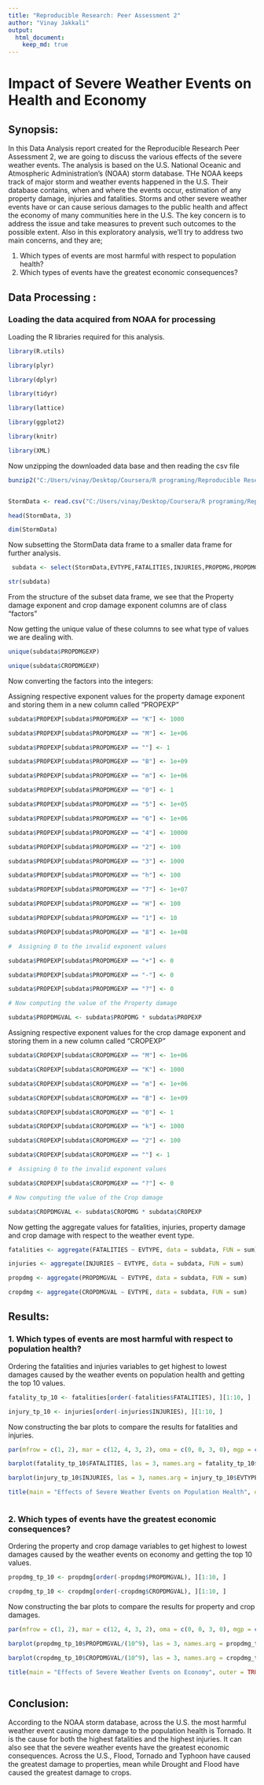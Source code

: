 ```yaml
---
title: "Reproducible Research: Peer Assessment 2"
author: "Vinay Jakkali"
output: 
  html_document: 
    keep_md: true
---
```

# Impact of Severe Weather Events on Health and Economy  
  
## Synopsis:  

In this Data Analysis report created for the Reproducible Research Peer Assessment 2, we are going to discuss the
various effects of the severe weather events. The analysis is based on the U.S. National Oceanic and Atmospheric
Administration's (NOAA) storm database. THe NOAA keeps track of major storm and weather events happened in the 
U.S. Their database contains, when and where the events occur, estimation of any property damage, injuries and 
fatalities. Storms and other severe weather events have or can cause serious damages to the public health and 
affect the economy of many communities here in the U.S. The key concern is to address the issue and take measures
to prevent such outcomes to the possible extent. Also in this exploratory analysis, we'll try to address two main
concerns, and they are; 

1. Which types of events are most harmful with respect to population health?
2. Which types of events have the greatest economic consequences?

## Data Processing :  

### Loading the data acquired from NOAA for processing  

Loading the R libraries required for this analysis.

```r

library(R.utils)

library(plyr)

library(dplyr)

library(tidyr)

library(lattice)

library(ggplot2)

library(knitr)

library(XML)
```


Now unzipping the downloaded data base and then reading the csv file

```r

bunzip2("C:/Users/vinay/Desktop/Coursera/R programing/Reproducible Research/repdata_data_StormData.csv.bz2", "C:/Users/vinay/Desktop/Coursera/R programing/Reproducible Research/StormData.csv", remove = FALSE)


StormData <- read.csv("C:/Users/vinay/Desktop/Coursera/R programing/Reproducible Research/StormData.csv")

head(StormData, 3)

dim(StormData)

```


Now subsetting the StormData data frame to a smaller data frame for further analysis.

```r

 subdata <- select(StormData,EVTYPE,FATALITIES,INJURIES,PROPDMG,PROPDMGEXP,CROPDMG,CROPDMGEXP)

str(subdata)


```

From the structure of the subset data frame, we see that the Property damage exponent and crop damage
exponent columns are of class "factors"  

Now getting the unique value of these columns to see what type of values we are dealing with.

```r

unique(subdata$PROPDMGEXP)

unique(subdata$CROPDMGEXP)

```


Now converting the factors into the integers:  

Assigning respective exponent values for the property damage exponent and storing them in a new column called "PROPEXP"

```r

subdata$PROPEXP[subdata$PROPDMGEXP == "K"] <- 1000

subdata$PROPEXP[subdata$PROPDMGEXP == "M"] <- 1e+06

subdata$PROPEXP[subdata$PROPDMGEXP == ""] <- 1

subdata$PROPEXP[subdata$PROPDMGEXP == "B"] <- 1e+09

subdata$PROPEXP[subdata$PROPDMGEXP == "m"] <- 1e+06

subdata$PROPEXP[subdata$PROPDMGEXP == "0"] <- 1

subdata$PROPEXP[subdata$PROPDMGEXP == "5"] <- 1e+05

subdata$PROPEXP[subdata$PROPDMGEXP == "6"] <- 1e+06

subdata$PROPEXP[subdata$PROPDMGEXP == "4"] <- 10000

subdata$PROPEXP[subdata$PROPDMGEXP == "2"] <- 100

subdata$PROPEXP[subdata$PROPDMGEXP == "3"] <- 1000

subdata$PROPEXP[subdata$PROPDMGEXP == "h"] <- 100

subdata$PROPEXP[subdata$PROPDMGEXP == "7"] <- 1e+07

subdata$PROPEXP[subdata$PROPDMGEXP == "H"] <- 100

subdata$PROPEXP[subdata$PROPDMGEXP == "1"] <- 10

subdata$PROPEXP[subdata$PROPDMGEXP == "8"] <- 1e+08

#  Assigning 0 to the invalid exponent values

subdata$PROPEXP[subdata$PROPDMGEXP == "+"] <- 0

subdata$PROPEXP[subdata$PROPDMGEXP == "-"] <- 0

subdata$PROPEXP[subdata$PROPDMGEXP == "?"] <- 0

# Now computing the value of the Property damage

subdata$PROPDMGVAL <- subdata$PROPDMG * subdata$PROPEXP

```


Assigning respective exponent values for the crop damage exponent and storing them in a new column called "CROPEXP"

```r

subdata$CROPEXP[subdata$CROPDMGEXP == "M"] <- 1e+06

subdata$CROPEXP[subdata$CROPDMGEXP == "K"] <- 1000

subdata$CROPEXP[subdata$CROPDMGEXP == "m"] <- 1e+06

subdata$CROPEXP[subdata$CROPDMGEXP == "B"] <- 1e+09

subdata$CROPEXP[subdata$CROPDMGEXP == "0"] <- 1

subdata$CROPEXP[subdata$CROPDMGEXP == "k"] <- 1000

subdata$CROPEXP[subdata$CROPDMGEXP == "2"] <- 100

subdata$CROPEXP[subdata$CROPDMGEXP == ""] <- 1

#  Assigning 0 to the invalid exponent values

subdata$CROPEXP[subdata$CROPDMGEXP == "?"] <- 0

# Now computing the value of the Crop damage

subdata$CROPDMGVAL <- subdata$CROPDMG * subdata$CROPEXP

```

Now getting the aggregate values for fatalities, injuries, property damage and crop damage with respect to 
the weather event type.

```r

fatalities <- aggregate(FATALITIES ~ EVTYPE, data = subdata, FUN = sum)

injuries <- aggregate(INJURIES ~ EVTYPE, data = subdata, FUN = sum)

propdmg <- aggregate(PROPDMGVAL ~ EVTYPE, data = subdata, FUN = sum)

cropdmg <- aggregate(CROPDMGVAL ~ EVTYPE, data = subdata, FUN = sum)

```


## Results:  

### 1. Which types of events are most harmful with respect to population health?  

Ordering the fatalities and injuries variables to get highest to lowest damages caused by the weather events
on population health and getting the top 10 values.

```r

fatality_tp_10 <- fatalities[order(-fatalities$FATALITIES), ][1:10, ]

injury_tp_10 <- injuries[order(-injuries$INJURIES), ][1:10, ]

```


Now constructing the bar plots to compare the results for fatalities and injuries.  
  

```r

par(mfrow = c(1, 2), mar = c(12, 4, 3, 2), oma = c(0, 0, 3, 0), mgp = c(3, 1, 0), cex = 0.8)

barplot(fatality_tp_10$FATALITIES, las = 3, names.arg = fatality_tp_10$EVTYPE, main = "Highest Fatalities", ylab = "Number of Fatalities", col = "green")

barplot(injury_tp_10$INJURIES, las = 3, names.arg = injury_tp_10$EVTYPE, main = "Highest Injuries", ylab = "Number of Injuries", col = "red")

title(main = "Effects of Severe Weather Events on Population Health", outer = TRUE)



```
  
  
### 2. Which types of events have the greatest economic consequences?   

Ordering the property and crop damage variables to get highest to lowest damages caused by the weather events
on economy and getting the top 10 values.  

```r

propdmg_tp_10 <- propdmg[order(-propdmg$PROPDMGVAL), ][1:10, ]

cropdmg_tp_10 <- cropdmg[order(-cropdmg$CROPDMGVAL), ][1:10, ]

```

Now constructing the bar plots to compare the results for property and crop damages.  
  

```r

par(mfrow = c(1, 2), mar = c(12, 4, 3, 2), oma = c(0, 0, 3, 0), mgp = c(3, 1, 0), cex = 0.8)

barplot(propdmg_tp_10$PROPDMGVAL/(10^9), las = 3, names.arg = propdmg_tp_10$EVTYPE, main = "Greatest Property Damages", ylab = "Cost of Property Damages($billions)", col = "blue")

barplot(cropdmg_tp_10$CROPDMGVAL/(10^9), las = 3, names.arg = cropdmg_tp_10$EVTYPE, main = "Greatest Crop Damages", ylab = "Cost of Crop Damages($billions)", col = "magenta")

title(main = "Effects of Severe Weather Events on Economy", outer = TRUE)



```
  
  
## Conclusion:  

According to the NOAA storm database, across the U.S. the most harmful weather event causing more damage to
the population health is Tornado. It is the cause for both the highest fatalities and the highest injuries.
It can also see that the severe weather events have the greatest economic consequences. Across the U.S.,
Flood, Tornado and Typhoon have caused the greatest damage to properties, mean while Drought and Flood have
caused the greatest damage to crops.





































